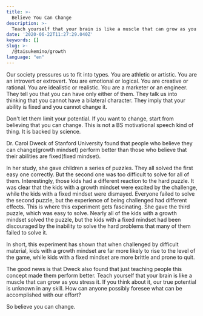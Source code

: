 ```yaml
---
title: >-
  Believe You Can Change
description: >-
  Teach yourself that your brain is like a muscle that can grow as you stress it. 
date: '2020-06-22T11:27:29.040Z'
keywords: []
slug: >-
  /@taisukemino/growth
language: "en"
---
```


Our society pressures us to fit into types. You are athletic or artistic. You are an introvert or extrovert. You are emotional or logical. You are creative or rational. You are idealistic or realistic. You are a marketer or an engineer. They tell you that you can have only either of them. They talk us into thinking that you cannot have a bilateral character. They imply that your ability is fixed and you cannot change it.

Don't let them limit your potential. If you want to change, start from believing that you can change. This is not a BS motivational speech kind of thing. It is backed by science.

Dr. Carol Dweck of Stanford University found that people who believe they can change(growth mindset) perform better than those who believe that their abilities are fixed(fixed mindset).

In her study, she gave children a series of puzzles. They all solved the first easy one correctly. But the second one was too difficult to solve for all of them. Interestingly, those kids had a different reaction to the hard puzzle. It was clear that the kids with a growth mindset were excited by the challenge, while the kids with a fixed mindset were dismayed. Everyone failed to solve the second puzzle, but the experience of being challenged had different effects. This is where this experiment gets fascinating. She gave the third puzzle, which was easy to solve. Nearly all of the kids with a growth mindset solved the puzzle, but the kids with a fixed mindset had been discouraged by the inability to solve the hard problems that many of them failed to solve it.

In short, this experiment has shown that when challenged by difficult material, kids with a growth mindset are far more likely to rise to the level of the game, while kids with a fixed mindset are more brittle and prone to quit.

The good news is that Dweck also found that just teaching people this concept made them perform better. Teach yourself that your brain is like a muscle that can grow as you stress it. If you think about it, our true potential is unknown in any skill. How can anyone possibly foresee what can be accomplished with our effort?

So believe you can change.
